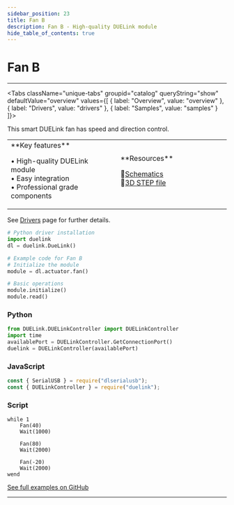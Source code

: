 ```yaml
---
sidebar_position: 23
title: Fan B
description: Fan B - High-quality DUELink module
hide_table_of_contents: true
---
```



# Fan B

<ImageSection 
  product="acfan-b"
  tagline="Fan Motor Module"
/>

---

<Tabs className="unique-tabs" groupid="catalog" queryString="show" defaultValue="overview"
  values={[
    {
        label: "Overview",
        value: "overview"
    },
    {
        label: "Drivers",
        value: "drivers"
    },
    {
        label: "Samples",
        value: "samples"
    }
]}>

<TabItem value="overview">

This smart DUELink fan has speed and direction control.

<table><td width='50%'>
**Key features**

• High-quality DUELink module<br/>
• Easy integration<br/>
• Professional grade components<br/>

</td><td width='50%'>
**Resources**
 
📄[Schematics](/sch/gdl-acfan-b.pdf)<br/>
🔩[3D STEP file](/3d/gdl-acfan-b.step)<br/>
</td></table>

</TabItem>

<TabItem value="drivers">

See [Drivers](/docs/engine/drivers) page for further details.

```python
# Python driver installation
import duelink
dl = duelink.DueLink()

# Example code for Fan B
# Initialize the module
module = dl.actuator.fan()

# Basic operations
module.initialize()
module.read()
```

</TabItem>

<TabItem value="samples">

### Python

```python
from DUELink.DUELinkController import DUELinkController
import time
availablePort = DUELinkController.GetConnectionPort()
duelink = DUELinkController(availablePort)
```

### JavaScript

```javascript
const { SerialUSB } = require("dlserialusb");
const { DUELinkController } = require("duelink");
```

### Script

```basic
while 1
    Fan(40)
    Wait(1000)

    Fan(80)
    Wait(2000)

    Fan(-20)
    Wait(2000)
wend

```

[See full examples on GitHub](https://github.com/ghi-electronics/duelink-website/tree/main/static/code/samples)

</TabItem>

</Tabs>

---

<OrderSection
    product="DUELink Fan B"
    partnumber="GDL-ACFAN-B"
    price="$19.99"
/>
